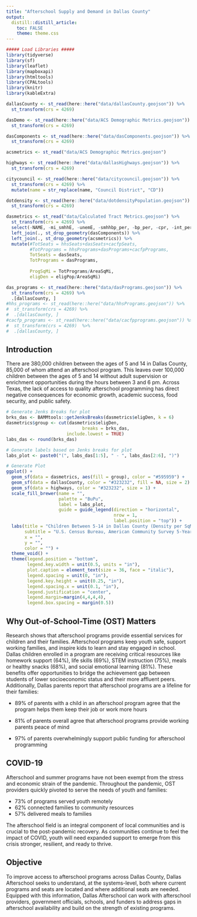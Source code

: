 ```yaml
---
title: "Afterschool Supply and Demand in Dallas County"
output:
  distill::distill_article:
    toc: FALSE
    theme: theme.css
---
```


```r
##### Load Libraries #####
library(tidyverse)
library(sf)
library(leaflet)
library(mapboxapi)
library(htmltools)
library(CPALtools)
library(knitr)
library(kableExtra)

dallasCounty <- st_read(here::here("data/dallasCounty.geojson")) %>%
  st_transform(crs = 4269)

dasDemo <- st_read(here::here("data/ACS Demographic Metrics.geojson")) %>%
  st_transform(crs = 4269)

dasComponents <- st_read(here::here("data/dasComponents.geojson")) %>%
  st_transform(crs = 4269) 

acsmetrics <- st_read("data/ACS Demographic Metrics.geojson")

highways <- st_read(here::here("data/dallasHighways.geojson")) %>%
  st_transform(crs = 4269) 

citycouncil <- st_read(here::here("data/citycouncil.geojson")) %>%
  st_transform(crs = 4269) %>%
  mutate(name = str_replace(name, "Council District", "CD"))

dotdensity <- st_read(here::here("data/dotdensityPopulation.geojson")) %>%
  st_transform(crs = 4269) 

dasmetrics <- st_read("data/Calculated Tract Metrics.geojson") %>%
  st_transform(crs = 4269) %>%
  select(-NAME, -mi_smhhE, -unemE, -smhhbp_per, -bp_per, -cpr, -int_per) %>%
  left_join(., st_drop_geometry(dasComponents)) %>%
  left_join(., st_drop_geometry(acsmetrics)) %>%
  mutate(#TotSeats = hhsSeats+dasSeats+cacfpSeats,
         #TotPrograms = hhsPrograms+dasPrograms+cacfpPrograms,
         TotSeats = dasSeats,
         TotPrograms = dasPrograms,
         
         ProgSqMi = TotPrograms/AreaSqMi,
         eligDen = eligPop/AreaSqMi)

das_programs <- st_read(here::here("data/dasPrograms.geojson")) %>%
  st_transform(crs = 4269) %>%
  .[dallasCounty, ]
#hhs_programs <- st_read(here::here("data/hhsPrograms.geojson")) %>%
#  st_transform(crs = 4269) %>%
#  .[dallasCounty, ] 
#cacfp_programs <- st_read(here::here("data/cacfpprograms.geojson")) %>%
#  st_transform(crs = 4269)  %>%
#  .[dallasCounty, ]

```

## Introduction

There are 380,000 children between the ages of 5 and 14 in Dallas County, 85,000 of whom attend an afterschool program. This leaves over 100,000 children between the ages of 5 and 14 without adult supervision or enrichment opportunities during the hours between 3 and 6 pm. Across Texas, the lack of access to quality afterschool programming has direct negative consequences for economic growth, academic success, food security, and public safety. 

```r
# Generate Jenks Breaks for plot
brks_das <- BAMMtools::getJenksBreaks(dasmetrics$eligDen, k = 6)
dasmetrics$group <- cut(dasmetrics$eligDen,
                             breaks = brks_das,
                       include.lowest = TRUE)
labs_das <- round(brks_das)

# Generate labels based on Jenks breaks for plot
labs_plot <- paste0("(", labs_das[1:5], " - ", labs_das[2:6], ")")

# Generate Plot
ggplot() +
  geom_sf(data = dasmetrics, aes(fill = group), color = "#595959") +
  geom_sf(data = dallasCounty, color = "#323232", fill = NA, size = 2) +
  geom_sf(data = highways, color = "#323232", size = 1) +
  scale_fill_brewer(name = "",
                    palette = "BuPu",
                    label = labs_plot,
                    guide = guide_legend(direction = "horizontal",
                                         nrow = 1,
                                         label.position = "top")) +
  labs(title = "Children Between 5-14 in Dallas County (Density per SqMi)",
       subtitle = "U.S. Census Bureau, American Community Survey 5-Year Estimates 2020",
       x = "",
       y = "",
       color = "") +
  theme_void() +
  theme(legend.position = "bottom",
        legend.key.width = unit(0.5, units = "in"),
        plot.caption = element_text(size = 36, face = "italic"),
        legend.spacing = unit(0, "in"), 
        legend.key.height = unit(0.25, "in"), 
        legend.spacing.x = unit(0.1, "in"), 
        legend.justification = "center",
        legend.margin=margin(4,4,4,4),
        legend.box.spacing = margin(0.5))

```

## Why Out-of-School-Time (OST) Matters

Research shows that afterschool programs provide essential services for children and their families. Afterschool programs keep youth safe, support working families, and inspire kids to learn and stay engaged in school. Dallas children enrolled in a program are receiving critical resources  like homework support (64%), life skills (69%), STEM instruction (75%), meals or healthy snacks (68%), and social emotional learning (81%). These benefits offer opportunities to bridge the achievement gap between students of lower socioeconomic status and their more affluent peers. Additionally, Dallas parents report that afterschool programs are a lifeline for their families:

* 89% of parents with a child in an afterschool program agree that the program helps them keep their job or work more hours

* 81% of parents overall agree that afterschool programs provide working parents peace of mind

* 97% of parents overwhelmingly support public funding for afterschool programming


## COVID-19

Afterschool and summer programs have not been exempt from the stress and economic strain of the pandemic. Throughout the pandemic, OST providers quickly pivoted to serve the needs of youth and families: 

* 73% of programs served youth remotely
* 62% connected families to community resources
* 57% delivered meals to families 

The afterschool field is an integral component of local communities and is crucial to the post-pandemic recovery. As communities continue to feel the impact of COVID, youth will need expanded support to emerge from this crisis stronger, resilient, and ready to thrive. 

## Objective

To improve access to afterschool programs across Dallas County, Dallas Afterschool seeks to understand, at the systems-level, both where current programs and seats are located and where additional seats are needed. Equipped with this information, Dallas Afterschool can work with afterschool providers, government officials, schools, and funders to address gaps in afterschool availability and build on the strength of existing programs. 
